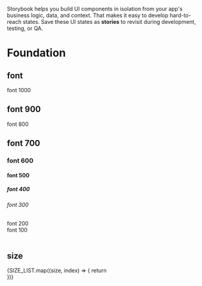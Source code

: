 
<Meta title="Introduction" />

Storybook helps you build UI components in isolation from your app's business logic, data, and context.
That makes it easy to develop hard-to-reach states. Save these UI states as **stories** to revisit during development, testing, or QA.

<h1>Foundation</h1>

<h2 data-s-font="700">font</h2>

<section className="sb-container">
    <div data-s-box="v-box" data-s-gap="8px">
        <div data-s-font="1000">font 1000</div>
        <h1 data-s-font="900">font 900</h1>
        <div data-s-font="800">font 800</div>
        <h2 data-s-font="700">font 700</h2>
        <h3 data-s-font="600">font 600</h3>
        <h4 data-s-font="500">font 500</h4>
        <h5 data-s-font="400">font 400</h5>
        <h6 data-s-font="300">font 300</h6>
        <div data-s-font="200">font 200</div>
        <div data-s-font="100">font 100</div>
    </div>
</section>

<br />

<h2>size</h2>
<section className="sb-container">
    <div data-s-box="v-box" data-s-gap="8px">
        {SIZE_LIST.map((size, index) => {
            return <div data-s-size={size} style={{ background: "tomato" }} />
        })}
    </div>
</section>
